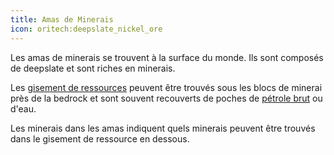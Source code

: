 ```yaml
---
title: Amas de Minerais
icon: oritech:deepslate_nickel_ore
---
```


<center>
<ModAsset location="oritech:area/ore_boulder" width={512} />
</center>

Les amas de minerais se trouvent à la surface du monde. Ils sont composés de deepslate et sont riches en minerais.

Les [gisement de ressources](../resources/resource_node) peuvent être trouvés sous les blocs de minerai près de la bedrock et sont souvent recouverts de poches de [pétrole brut](../resources/crude_oil) ou d'eau.

Les minerais dans les amas indiquent quels minerais peuvent être trouvés dans le gisement de ressource en dessous.
